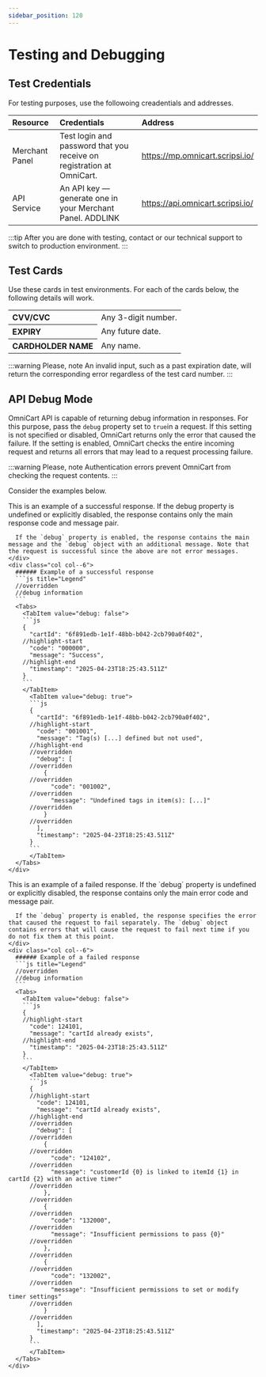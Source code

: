 ```yaml
---
sidebar_position: 120
---
```


# Testing and Debugging

## Test Credentials

For testing purposes, use the followoing creadentials and addresses.

| Resource | Credentials | Address |
| :-- | :-- | :-- |
| Merchant Panel | Test login and password that you receive on registration at OmniCart. | https://mp.omnicart.scripsi.io/ |
| API Service | An API key — generate one in your Merchant Panel. ADDLINK | https://api.omnicart.scripsi.io/ |

:::tip
After you are done with testing, contact or our technical support to switch to production environment.
:::

## Test Cards

Use these cards in test environments. For each of the cards below, the following details will work.

<div class="badge badge--secondary">
  <table>
    <tr>
      <th align="left">CVV/CVC</th>
      <td>Any 3-digit number.</td>
    </tr>
    <tr>
      <th align="left">EXPIRY</th>
      <td>Any future date.</td>
    </tr>
    <tr>
      <th align="left">CARDHOLDER NAME</th>
      <td>Any name.</td>
    </tr>
  </table>
</div>

<p />

:::warning Please, note
An invalid input, such as a past expiration date, will return the corresponding error regardless of the test card number.
:::


<Cards />

## API Debug Mode

OmniCart API is capable of returning debug information in responses. For this purpose, pass the `debug` property set to `true`in a request. If this setting is not specified or disabled, OmniCart returns only the error that caused the failure. If the setting is enabled, OmniCart checks the entire incoming request and returns all errors that may lead to a request processing failure.

:::warning Please, note
Authentication errors prevent OmniCart from checking the request contents.
:::

Consider the examples below.

<div class="container">
  <div class="row">
    <div class="col col--6">
      This is an example of a successful response. If the debug property is undefined or explicitly disabled, the response contains only the main response code and message pair.
      
      If the `debug` property is enabled, the response contains the main message and the `debug` object with an additional message. Note that the request is successful since the above are not error messages.
    </div>
    <div class="col col--6">
      ###### Example of a successful response
      ```js title="Legend"
      //overridden
      //debug information
      ```
      <Tabs>
        <TabItem value="debug: false">
        ```js
        {
          "cartId": "6f891edb-1e1f-48bb-b042-2cb790a0f402",
        //highlight-start
          "code": "000000",
          "message": "Success",
        //highlight-end
          "timestamp": "2025-04-23T18:25:43.511Z"
        }
        ```
        </TabItem>
          <TabItem value="debug: true">
          ```js
          {
            "cartId": "6f891edb-1e1f-48bb-b042-2cb790a0f402",
          //highlight-start
            "code": "001001",
            "message": "Tag(s) [...] defined but not used",
          //highlight-end
          //overridden
            "debug": [
          //overridden
              {
          //overridden
                "code": "001002",
          //overridden
                "message": "Undefined tags in item(s): [...]"
          //overridden
              }
          //overridden
            ],
            "timestamp": "2025-04-23T18:25:43.511Z"
          }
          ```
          </TabItem>
      </Tabs>
    </div>
  </div>
</div>

<div class="container">
  <div class="row">
    <div class="col col--6">
      This is an example of a failed response. If the `debug` property is undefined or explicitly disabled, the response contains only the main error code and message pair.
      
      If the `debug` property is enabled, the response specifies the error that caused the request to fail separately. The `debug` object contains errors that will cause the request to fail next time if you do not fix them at this point.
    </div>
    <div class="col col--6">
      ###### Example of a failed response
      ```js title="Legend"
      //overridden
      //debug information
      ```
      <Tabs>
        <TabItem value="debug: false">
        ```js
        {
        //highlight-start
          "code": 124101,
          "message": "cartId already exists",
        //highlight-end
          "timestamp": "2025-04-23T18:25:43.511Z"
        }
        ```
        </TabItem>
          <TabItem value="debug: true">
          ```js
          {
          //highlight-start
            "code": 124101,
            "message": "cartId already exists",
          //highlight-end
          //overridden
            "debug": [
          //overridden
              {
          //overridden
                "code": "124102",
          //overridden
                "message": "customerId {0} is linked to itemId {1} in cartId {2} with an active timer"
          //overridden
              },
          //overridden
              {
          //overridden
                "code": "132000",
          //overridden
                "message": "Insufficient permissions to pass {0}"
          //overridden
              },
          //overridden
              {
          //overridden
                "code": "132002",
          //overridden
                "message": "Insufficient permissions to set or modify timer settings"
          //overridden
              }
          //overridden
            ],
            "timestamp": "2025-04-23T18:25:43.511Z"
          }
          ```
          </TabItem>
      </Tabs>
    </div>
  </div>
</div>

<!-- imports -->

